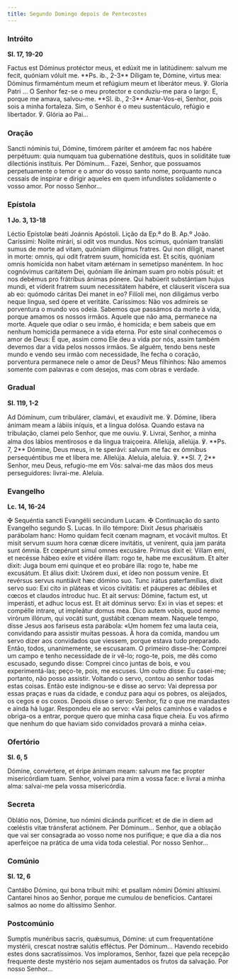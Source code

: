 ```yaml
---
title: Segundo Domingo depois de Pentecostes
---
```


### Intróito

**Sl. 17, 19-20**

<div class="side-by-side not-content">
  <span>
    Factus est Dóminus protéctor meus, et edúxit me in latitúdinem: salvum me fecit, quóniam vóluit
    me. **Ps. ib., 2-3** Díligam te, Dómine, virtus mea: Dóminus firmaméntum meum et refúgium meum
    et liberátor meus. ℣. Gloria Patri ...
  </span>
  <span>
    O Senhor fez-se o meu protector e conduziu-me para o largo: E, porque me amava, salvou-me. **Sl.
    ib., 2-3** Amar-Vos-ei, Senhor, pois sois a minha fortaleza. Sim, o Senhor é o meu sustentáculo,
    refúgio e libertador. ℣. Glória ao Pai...
  </span>
</div>

### Oração

<div class="side-by-side not-content">
  <span>
    Sancti nóminis tui, Dómine, timórem páriter et amórem fac nos habére perpétuum: quia numquam tua
    gubernatióne destítuis, quos in soliditáte tuæ dilectiónis instítuis. Per Dóminum...
  </span>
  <span>
    Fazei, Senhor, que possuamos perpetuamente o temor e o amor do vosso santo nome, porquanto nunca
    cessais de inspirar e dirigir aqueles em quem infundistes solidamente o vosso amor. Por nosso
    Senhor...
  </span>
</div>

### Epístola

**1 Jo. 3, 13-18**

<div class="side-by-side not-content">
  <span>Léctio Epístolæ beáti Joánnis Apóstoli.</span>
  <span>Lição da Ep.ª do B. Ap.º João.</span>
  <span>
    Caríssimi: Nolíte mirári, si odit vos mundus. Nos scimus, quóniam transláti sumus de morte ad
    vitam, quóniam dilígimus fratres. Qui non díligit, manet in morte: omnis, qui odit fratrem suum,
    homícida est. Et scitis, quóniam omnis homícida non habet vitam ætérnam in semetípso manéntem.
    In hoc cognóvimus caritátem Dei, quóniam ille ánimam suam pro nobis pósuit: et nos debémus pro
    frátribus ánimas pónere. Qui habúerit substántiam hujus mundi, et víderit fratrem suum
    necessitátem habére, et cláuserit víscera sua ab eo: quómodo cáritas Dei manet in eo? Filíoli
    mei, non diligámus verbo neque lingua, sed ópere et veritáte.
  </span>
  <span>
    Caríssimos: Não vos admireis se porventura o mundo vos odeia. Sabemos que passámos da morte à
    vida, porque amamos os nossos irmãos. Aquele que não ama, permanece na morte. Aquele que odiar o
    seu irmão, é homicida; e bem sabeis que em nenhum homicida permanece a vida eterna. Por este
    sinal conhecemos o amor de Deus: É que, assim como Ele deu a vida por nós, assim também devemos
    dar a vida pelos nossos irmãos. Se alguém, tendo bens neste mundo e vendo seu irmão com
    necessidade, lhe fecha o coração, porventura permanece nele o amor de Deus? Meus filhinhos: Não
    amemos somente com palavras e com desejos, mas com obras e verdade.
  </span>
</div>

### Gradual

**Sl. 119, 1-2**

<div class="side-by-side not-content">
  <span>
    Ad Dóminum, cum tribulárer, clamávi, et exaudívit me. ℣. Dómine, libera ánimam meam a lábiis
    iníquis, et a lingua dolósa.
  </span>
  <span>
    Quando estava na tribulação, clamei pelo Senhor, que me ouviu. ℣. Livrai, Senhor, a minha alma
    dos lábios mentirosos e da língua traiçoeira.
  </span>
  <span>
    Allelúja, allelúja. ℣. **Ps. 7, 2** Dómine, Deus meus, in te sperávi: salvum me fac ex ómnibus
    persequéntibus me et líbera me. Allelúja.
  </span>
  <span>
    Aleluia, aleluia. ℣. **Sl. 7, 2** Senhor, meu Deus, refugio-me em Vós: salvai-me das mãos dos
    meus perseguidores: livrai-me. Aleluia.
  </span>
</div>

### Evangelho

**Lc. 14, 16-24**

<div class="side-by-side not-content">
  <span>
    <span class="text-red-500">✠</span> Sequéntia sancti Evangélii secúndum Lucam.
  </span>
  <span>
    <span class="text-red-500">✠</span> Continuação do santo Evangelho segundo S. Lucas.
  </span>
  <span>
    In illo témpore: Dixit Jesus pharisǽis parábolam hanc: Homo quidam fecit cœnam magnam, et
    vocávit multos. Et misit servum suum hora cœnæ dícere invitátis, ut venírent, quia jam paráta
    sunt ómnia. Et cœpérunt simul omnes excusáre. Primus dixit ei: Villam emi, et necésse hábeo
    exíre et vidére illam: rogo te, habe me excusátum. Et alter dixit: Juga boum emi quinque et eo
    probáre illa: rogo te, habe me excusátum. Et álius dixit: Uxórem duxi, et ídeo non possum
    veníre. Et revérsus servus nuntiávit hæc dómino suo. Tunc irátus paterfamílias, dixit servo suo:
    Exi cito in pláteas et vicos civitátis: et páuperes ac débiles et cœcos et claudos íntroduc huc.
    Et ait servus: Dómine, factum est, ut imperásti, et adhuc locus est. Et ait dóminus servo: Exi
    in vias et sepes: et compélle intrare, ut impleátur domus mea. Dico autem vobis, quod nemo
    virórum illórum, qui vocáti sunt, gustábit cœnam meam.
  </span>
  <span>
    Naquele tempo, disse Jesus aos fariseus esta parábola: «Um homem fez uma lauta ceia, convidando
    para assistir muitas pessoas. À hora da comida, mandou um servo dizer aos convidados que
    viessem, porque estava tudo preparado. Então, todos, unanimemente, se escusaram. O primeiro
    disse-lhe: Comprei um campo e tenho necessidade de ir vê-lo; rogo-te, pois, me dês como
    escusado, segundo disse: Comprei cinco juntas de bois, e vou experimentá-las; peço-te, pois, me
    escuses. Um outro disse: Eu casei-me; portanto, não posso assistir. Voltando o servo, contou ao
    senhor todas estas coisas. Então este indignou-se e disse ao servo: Vai depressa por essas
    praças e ruas da cidade, e conduz para aqui os pobres, os aleijados, os cegos e os coxos. Depois
    disse o servo: Senhor, fiz o que me mandastes e ainda há lugar. Respondeu ele ao servo: «Vai
    pelos caminhos e valados e obriga-os a entrar, porque quero que minha casa fique cheia. Eu vos
    afirmo que nenhum do que haviam sido convidados provará a minha ceia».
  </span>
</div>

### Ofertório

**Sl. 6, 5**

<div class="side-by-side not-content">
  <span>Dómine, convértere, et éripe ánimam meam: salvum me fac propter misericórdiam tuam.</span>
  <span>
    Senhor, volvei para mim a vossa face: e livrai a minha alma: salvai-me pela vossa misericórdia.
  </span>
</div>

### Secreta

<div class="side-by-side not-content">
  <span>
    Oblátio nos, Dómine, tuo nómini dicánda puríficet: et de die in diem ad cœléstis vitæ tránsferat
    actiónem. Per Dóminum...
  </span>
  <span>
    Senhor, que a oblação que vai ser consagrada ao vosso nome nos purifique; e que dia a dia nos
    aperfeiçoe na prática de uma vida toda celestial. Por nosso Senhor...
  </span>
</div>

### Comúnio

**Sl. 12, 6**

<div class="side-by-side not-content">
  <span>Cantábo Dómino, qui bona tríbuit mihi: et psallam nómini Dómini altíssimi.</span>
  <span>
    Cantarei hinos ao Senhor, porque me cumulou de benefícios. Cantarei salmos ao nome do altíssimo
    Senhor.
  </span>
</div>

### Postcomúnio

<div class="side-by-side not-content">
  <span>
    Sumptis munéribus sacris, quǽsumus, Dómine: ut cum frequentatióne mystérii, crescat nostræ
    salútis efféctus. Per Dóminum...
  </span>
  <span>
    Havendo recebido estes dons sacratíssimos. Vos imploramos, Senhor, fazei que pela recepção
    frequente deste mystério nos sejam aumentados os frutos da salvação. Por nosso Senhor...
  </span>
</div>
